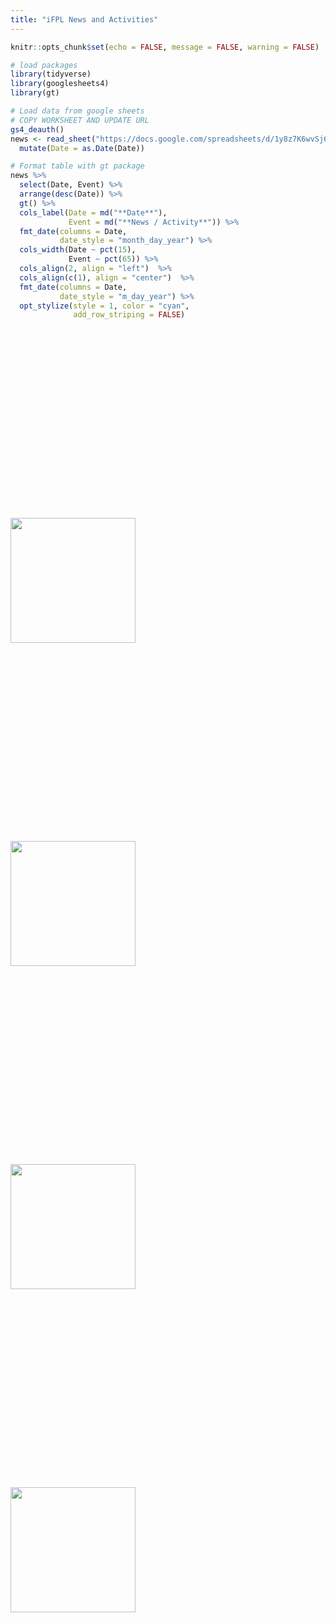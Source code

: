 ```yaml
---
title: "iFPL News and Activities"
---
```


```r
knitr::opts_chunk$set(echo = FALSE, message = FALSE, warning = FALSE)

# load packages
library(tidyverse)
library(googlesheets4)
library(gt)

```

```r

# Load data from google sheets
# COPY WORKSHEET AND UPDATE URL
gs4_deauth()
news <- read_sheet("https://docs.google.com/spreadsheets/d/1y8z7K6wvSj6C7SiskjfTmh-ouFeT7WtDmdOcsJDDbj8/edit#gid=0", sheet = "News") %>% 
  mutate(Date = as.Date(Date))

# Format table with gt package
news %>% 
  select(Date, Event) %>% 
  arrange(desc(Date)) %>% 
  gt() %>% 
  cols_label(Date = md("**Date**"),
             Event = md("**News / Activity**")) %>% 
  fmt_date(columns = Date,
           date_style = "month_day_year") %>% 
  cols_width(Date ~ pct(15),
             Event ~ pct(65)) %>% 
  cols_align(2, align = "left")  %>% 
  cols_align(c(1), align = "center")  %>% 
  fmt_date(columns = Date,
           date_style = "m_day_year") %>% 
  opt_stylize(style = 1, color = "cyan", 
              add_row_striping = FALSE)

```

<!-- Create margin column -->
::: column-margin
<br><br><br><br><br><br><br><br><br><br><br><br><br><br><br><br><br>

<!-- Insert clipart, fixed width -->
![](airplane.png){width="200"}

<br><br><br><br><br><br><br><br><br><br><br><br><br><br><br><br><br>

<!-- Insert clipart, fixed width -->
![](train.png){width="200"}

<br><br><br><br><br><br><br><br><br><br><br><br><br><br><br><br><br>

<!-- Insert clipart, fixed width -->
![](bridge2.png){width="200"}

<br><br><br><br><br><br><br><br><br><br><br><br><br><br><br><br><br>

<!-- Insert clipart, fixed width -->
![](ev.png){width="200"}
:::
